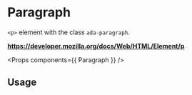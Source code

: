 <!-- Packages -->

<!-- Components -->

# Paragraph

`<p>` element with the class `ada-paragraph`.

**https://developer.mozilla.org/docs/Web/HTML/Element/p**

<Preview>  
  <Paragraph />  
</Preview>  

<Props components={{ Paragraph }} />  

## Usage

<br />

